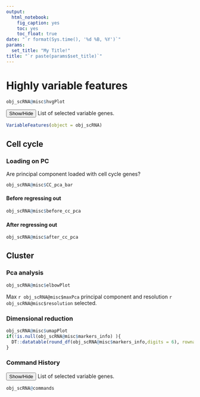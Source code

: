 ```yaml
---
output: 
  html_notebook: 
    fig_caption: yes
    toc: yes
    toc_float: true
date: "`r format(Sys.time(), '%d %B, %Y')`"    
params:
  set_title: "My Title!"
title: "`r paste(params$set_title)`"
---
```


# Highly variable features

```r
obj_scRNA@misc$hvgPlot
```

<button class="btn btn-primary" data-toggle="collapse" data-target="#BlockName"> Show/Hide </button>  List of selected variable genes.
<div id="BlockName" class="collapse">  

```r
VariableFeatures(object = obj_scRNA)
```

</div>   
   
## Cell cycle

### Loading on PC

Are principal component loaded with cell cycle genes?

```r
obj_scRNA@misc$CC_pca_bar
```

#### Before regressing out
```r
obj_scRNA@misc$before_cc_pca
```

#### After regressing out
```r
obj_scRNA@misc$after_cc_pca 
```

## Cluster

### Pca analysis
```r
obj_scRNA@misc$elbowPlot
```

Max `r obj_scRNA@misc$maxPca` principal component and resolution `r obj_scRNA@misc$resolution` selected.

### Dimensional reduction

```r
obj_scRNA@misc$umapPlot
if(!is.null(obj_scRNA@misc$markers_info) ){
  DT::datatable(round_df(obj_scRNA@misc$markers_info,digits = 6), rownames = FALSE)
}
```

  
  
### Command History

<button class="btn btn-primary" data-toggle="collapse" data-target="#blockHis"> Show/Hide </button>  List of selected variable genes.
<div id="blockHis" class="collapse">  
```r
obj_scRNA@commands
```

</div>
